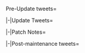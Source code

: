 <tabber>Pre-Update tweets=
{{MultiTweet
|MultiTweetID = preUpdate
|color = #ace
|title = Pre Update

|link01 = https://twitter.com/KanColle_STAFF/status/1123040551790530560
|JP01 = 平成最後の本日夜、月次作戦【三月作戦】結果情報を「艦これ」ゲーム画面下【情報】にてお知らせする予定です。また、トップランカー提督及びコメント提督群に贈る平成最後の「ささやかな武勲褒賞」を同発表以降に順次配信してまいります。※同配信時には、【新装備】先行実装も実施予定です！
|EN01 = On the last night of the Heisei era we're going to announce the results of this March's ranking session in the info tab under the KanColle game window. Furthermore, we're also going to distribute the last ranking rewards of the Heisei era to the top-ranking admirals as well as those with funny comments around the same time. ※ The rewards include new pre-release equipment!

|link02 = 
|JP02 = 
|EN02 = 

|link03 = 
|JP03 = 
|EN03 = 

|link04 = 
|JP04 = 
|EN04 = 

|link05 = 
|JP05 = 
|EN05 = 

|link06 = 
|JP06 = 
|EN06 = 

|link07 = 
|JP07 = 
|EN07 = 

|link08 = 
|JP08 = 
|EN08 = 

|link09 = 
|JP09 = 
|EN09 = 

}}

|-|Update Tweets=
{{MultiTweet
|MultiTweetID = Update
|color = #ace
|title = Update
|TL = {{User|Admiral Mikado}}

|link01 = https://twitter.com/KanColle_STAFF/status/1123191183340007424
|JP01 = この後、平成最後の配信となる月次作戦【三月作戦】の武勲褒賞の布陣をお知らせしてまいります。同内容は、全て新装備の先行実装となりました。そのスペックは、現実装艦だけでは十分には把握できません。よろしくどうぞ！
|EN01 = The March ranking rewards lineup will be announced shortly. It includes nothing but new equipment that will be distributed as pre-release content. The items' specs cannot be fully determined with the ships that are currently in the game. Anyway, here you go!

|link02 = https://twitter.com/KanColle_STAFF/status/1123192139075055618
|JP02 = 月次【三月作戦】武勲褒賞は下記の通りです。 <br>---- <br>聯合艦隊基幹艦隊(1～5位) <br>●[特殊兵装艦爆隊] 彗星一ニ型(三一号光電管爆弾搭載機)　new! <br>●[海外大口径主砲] 16inch Mk.I連装砲　new! <br>●[海外大口径主砲] 16inch Mk.V連装砲　new! <br>●[海外大口径主砲] 16inch Mk.VIII連装砲改　new!<br>----
|EN02 = The March ranking rewards are as follows:<br>----<br>Rank 1 ~ 5:<br>● [Dive Bomber Unit with Special Armament] Suisei Model 12 (w/ Type 31 Photoelectric Fuze Bombs) [new!]<br>● [Foreign Large-Caliber Main Gun] 16inch Mk.I Twin Gun Mount [new!]<br>● [Foreign Large-Caliber Main Gun] 16inch Mk.V Twin Gun Mount [new!]<br>● [Foreign Large-Caliber Main Gun] 16inch Mk.VIII Twin Gun Mount Kai [new!]<br>----

|link03 = https://twitter.com/KanColle_STAFF/status/1123192574418739200
|JP03 = 主力艦隊第一群 <br>●[特殊兵装艦爆隊] 彗星一ニ型(三一号光電管爆弾搭載機)　new! <br>●[海外大口径主砲] 16inch Mk.I連装砲　new! <br>●[海外大口径主砲] 16inch Mk.VIII連装砲改　new! <br>----
|EN03 = Rank 6 ~ 20:<br>● [Dive Bomber Unit with Special Armament] Suisei Model 12 (w/ Type 31 Photoelectric Fuze Bombs) [new!]<br>● [Foreign Large-Caliber Main Gun] 16inch Mk.I Twin Gun Mount [new!]<br>● [Foreign Large-Caliber Main Gun] 16inch Mk.VIII Twin Gun Mount Kai [new!]<br>----

|link04 = https://twitter.com/KanColle_STAFF/status/1123192721877782529
|JP04 = 主力艦隊第二群 <br>●[特殊兵装艦爆隊] 彗星一ニ型(三一号光電管爆弾搭載機)　new! <br>●[海外大口径主砲] 16inch Mk.I連装砲　new! <br>●[海外大口径主砲] 16inch Mk.V連装砲　new! <br>----
|EN04 = Rank 21 ~ 100:<br>● [Dive Bomber Unit with Special Armament] Suisei Model 12 (w/ Type 31 Photoelectric Fuze Bombs) [new!]<br>● [Foreign Large-Caliber Main Gun] 16inch Mk.I Twin Gun Mount [new!]<br>● [Foreign Large-Caliber Main Gun] 16inch Mk.V Twin Gun Mount [new!]<br>● [Foreign Large-Caliber Main Gun] 16inch Mk.VIII Twin Gun Mount Kai [new!]<br>----

|link05 = https://twitter.com/KanColle_STAFF/status/1123193028116500480
|JP05 = 主力艦隊第三群 <br>及び キリ番特務艦隊群 <br>●[特殊兵装艦爆隊] 彗星一ニ型(三一号光電管爆弾搭載機)　new! <br>●[海外大口径主砲] 16inch Mk.I連装砲　new! <br>---- <br>※艦隊名/コメント選抜遊撃部隊群にも上記の月次作戦「武勲褒賞」が贈られます！
|EN05 = Rank 101 ~ 500 & Lucky Numbers:<br>● [Dive Bomber Unit with Special Armament] Suisei Model 12 (w/ Type 31 Photoelectric Fuze Bombs) [new!]<br>● [Foreign Large-Caliber Main Gun] 16inch Mk.I Twin Gun Mount [new!]<br>----<br>※Includes players who were selected based on their funny fleet names and/or comments!

|link07 = 
|JP07 = 
|EN07 = 

|link08 = 
|JP08 = 
|EN08 = 

|link09 = 
|JP09 = 
|EN09 = 

}}

|-|Patch Notes=
{{MultiTweet
|MultiTweetID = patch
|color = #ace
|title = Patch notes
|TL = {{User|Admiral Mikado}}

|link01 = https://twitter.com/KanColle_STAFF/status/1123194701538947073
|JP01 = 平成最後の日、本日【4/30(祝)】、平成の残り少ない時間でサーバ群を止めない形で実施した「艦これ」稼働全サーバ群メンテナンスに伴うプチアップデート情報をお知らせしていきます。 <br>01▼新主砲群の先行実装 <br>先行実装された新主砲群は、今後実装予定の米国主力戦艦でその真価を発揮します。
|EN01 = Today, on the last day of the Heisei era, we used the remaining time for a live update of the KanColle servers. We're now going to post the patch notes.<br>
01▼ Pre-release of a new main battery series<br>
The new main battery series that was pre-released today will display its full potential when equipped by a certain USN battleship that's going to be released soon.

|link02 = https://twitter.com/KanColle_STAFF/status/1123195553477578754
|JP02 = 02▼特殊兵装を運用する「彗星」艦爆の先行実装 <br>本日、新装備【彗星一ニ型(三一号光電管爆弾搭載機)】を先行実装します。最後まで、正攻法で粘り強く戦った、あの「芙蓉部隊」も積極運用したと伝えられる本装備…限定的はありますが、夜間攻撃も可能です。
|EN02 = 02▼ Pre-release of a "Suisei" dive bomber with a special armament<br>
Today we're implementing the new equipment "Suisei Model 12 (w/ Type 31 Photoelectric Fuze Bombs)". This equipment is said to have been used by the "Fuyō Squadron" that fought tenaciously by going in head first... While limited in scope, it is capable of participating in night attacks.

|link03 = https://twitter.com/KanColle_STAFF/status/1123196434717691905
|JP03 = 03▼夜間攻撃の拡張 <br>本日先行実装した「彗星一ニ型(三一号光電管爆弾搭載機)」含めて、特定の条件下において夜間攻撃が拡張されます。また、本機を用いた夜間攻撃カットインも追加実装されます。
|EN03 = 03▼ Expansion of Night Attacks<br>
With the addition of "Suisei Model 12 (w/ Type 31 Photoelectric Fuze Bombs) we're also expanding the number of possible night attacks that can be triggered under certain conditions. Furthermore, we're also adding a night cut-in attack that uses this plane.

|link04 = https://twitter.com/KanColle_STAFF/status/1123197168704081920
|JP04 = 04▼家具屋さんのお品書きの更新 <br>【家具屋さんのお品書き】が更新され、五月、皐月の季節家具などの取り扱いが開始されます。また、特別家具【「令和」の掛け軸】を限定実装、この時代の節目に、全ての提督方にお贈りします。 <br>ありがとう、平成！よろしくお願いします、令和！
|EN04 = 04▼ Furniture Shop Inventory Update<br>
The furniture shop's inventory has been updated and is now featuring May- and Satsuki-themed items. Furthermore, since today is the turning point for a new era, we're also giving all of you a special and limited "'Reiwa' Wall Scroll".<br>
Thank you, Heisei! And welcome, Reiwa!

|link05 = https://twitter.com/KanColle_STAFF/status/1123197646561136642
|JP05 = 05▼対空カットイン不具合の修正 <br>「日向改二」において、仕様を満たしている時に正しく対空カットイン射撃ができない場合がある不具合を修正しました。「日向改二」提督の皆さん、大変申し訳ない、安心して対空兵装山盛りでの出撃、よろしくお願い致します！
|EN05 = 05▼ Anti-Air Cut-In Bug Fix<br>
We fixed a bug that caused Hyūga K2 not to trigger an anti-air cut-in even when fulfilling its requirements. To all the Hyūga K2 admirals out there, we're terribly sorry. You can now rely on her anti-air equipment again!

|link06 = https://twitter.com/KanColle_STAFF/status/1123198575683358721
|JP06 = 06▼「第一航空戦隊」の艦載機搭載による上方修正 <br>「第一航空戦隊」にある艦載機隊を搭載することにより、攻撃力が上昇する上方修正を実施しました。次期期間限定海域でも、一航戦、どうぞよろしくお願い致します！
|EN06 = 06▼ Aircraft-dependent "1st Carrier Division" Buffs<br>
Equipping the "1st Carrier Division" with certain aircraft will now provide additional firepower bonuses. Please take good care of those two during the upcoming event.

|link07 = https://twitter.com/KanColle_STAFF/status/1123199080060948480
|JP07 = 07▼「第二航空戦隊」の艦載機搭載による上方修正 <br>「第二航空戦隊」にある艦載機隊を搭載することにより、攻撃力が上昇する上方修正を実施しました。大規模改装後の「飛龍改二」「蒼龍改二」において、その強化は大きく効果を発揮します。次期期間限定海域でも、技の二航戦、頼みます！
|EN07 = 07▼ Aircraft-dependent "2nd Carrier Division" Buffs<br>
Equipping the "2nd Carrier Division" with certain aircraft will now provide additional firepower bonuses. Especially on "Hiryū K2" and "Sōryū K2" after their large-scale refit. Please take good care of those two during the upcoming event.

|link08 = https://twitter.com/KanColle_STAFF/status/1123200031522115584
|JP08 = 08▼「第五航空戦隊」等の艦載機搭載による上方修正 <br>「第五航空戦隊」等にある艦載機隊を搭載することにより、攻撃力が上昇する上方修正も実施しました。大規模改装後の「翔鶴改二/改二甲」「瑞鶴改二/改二甲」で効果あり。特に五航戦旗艦の「翔鶴改二/改二甲」では、大きく効果を発揮します。
|EN08 = 08▼ Aircraft-dependent "5th Carrier Division" Buffs<br>
Equipping the "5th Carrier Division" with certain aircraft will now provide additional firepower bonuses. Applies to the post-large-scale-refit carriers "Shōkaku K2(A)" and "Zuikaku K2(A)". The bonuses are especially huge on CarDiv 5 flagship "Shōkaku K2(A)".

|link09 = https://twitter.com/KanColle_STAFF/status/1123201380397662208
|JP09 = 限定特製家具【「令和」の掛け軸】は、本日24:00【令和元年5月1日 午前零時】より、「艦これ」接続時において、全ての提督の皆さんにお贈り致します。 <br>平成の時間も、残り三時間を切りました。 提督の皆さん、共に時代を渡っていきましょう。 <br>「令和元年」も、どうぞよろしくお願い致します！
|EN09 = The special time-limited furniture item "'Reiwa' Wall Scroll" will be distributed today starting at midnight (Reiwa 1, May 1st, 00:00). You'll receive it if you reload the game.<br>
Only three hours left until the end of the Heisei era.<br>
Admirals, it is time to enter a new era.<br>
Reiwa 1, we welcome you with open arms!

}}



|-|Post-maintenance tweets=
{{MultiTweet
|MultiTweetID = postmaint
|color = #ace
|title = Post-maintenance tweets

|link01 = 
|JP01 = 
|EN01 = 

|link02 = 
|JP02 = 
|EN02 = 

|link03 = 
|JP03 = 
|EN03 = 

|link04 = 
|JP04 = 
|EN04 = 

|link05 = 
|JP05 = 
|EN05 = 

|link06 = 
|JP06 = 
|EN06 = 

|link07 = 
|JP07 = 
|EN07 = 

|link08 = 
|JP08 = 
|EN08 = 

|link09 = 
|JP09 = 
|EN09 = 

}}
</tabber>